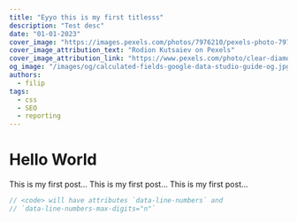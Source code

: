 ```yaml
---
title: "Eyyo this is my first titlesss"
description: "Test desc"
date: "01-01-2023"
cover_image: "https://images.pexels.com/photos/7976210/pexels-photo-7976210.jpeg?auto=compress&cs=tinysrgb&w=1260&h=750&dpr=2"
cover_image_attribution_text: "Rodion Kutsaiev on Pexels"
cover_image_attribution_link: "https://www.pexels.com/photo/clear-diamond-on-white-round-table-7976210"
og_image: "/images/og/calculated-fields-google-data-studio-guide-og.jpg"
authors:
  - filip
tags:
  - css
  - SEO
  - reporting
---
```


# Hello World

This is my first post...
This is my first post...
This is my first post...

```js title="Title" showLineNumbers
// <code> will have attributes `data-line-numbers` and
// `data-line-numbers-max-digits="n"`
```
